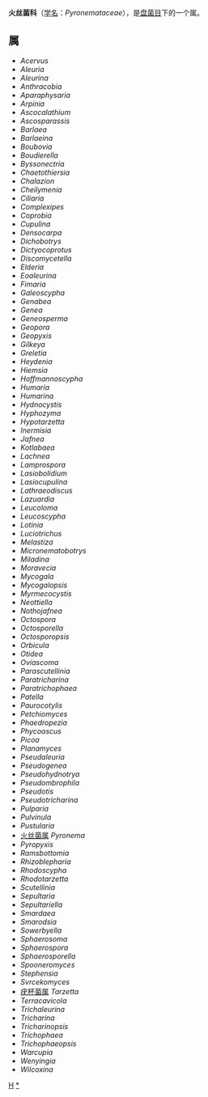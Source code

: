 {{Automatic Taxobox
| taxon = Pyronemataceae
| authority = Corda
| image = Aleuria aurantia.JPG
| image_caption = Aleuria aurantia
| type genus = 火丝菌属<br>''Pyronema''
| type genus authority = Carus
}}

'''火丝菌科'''（[[学名|学名]]：''Pyronemataceae''），是[[盘菌目|盘菌目]]下的一个属。

==属==
* ''Acervus''
* ''Aleuria''
* ''Aleurina''
* ''Anthracobia''
* ''Aparaphysaria''
* ''Arpinia''
* ''Ascocalathium''
* ''Ascosparassis''
* ''Barlaea''
* ''Barlaeina''
* ''Boubovia''
* ''Boudierella''
* ''Byssonectria''
* ''Chaetothiersia''
* ''Chalazion''
* ''Cheilymenia''
* ''Ciliaria''
* ''Complexipes''
* ''Coprobia''
* ''Cupulina''
* ''Densocarpa''
* ''Dichobotrys''
* ''Dictyocoprotus''
* ''Discomycetella''
* ''Elderia''
* ''Eoaleurina''
* ''Fimaria''
* ''Galeoscypha''
* ''Genabea''
* ''Genea''
* ''Geneosperma''
* ''Geopora''
* ''Geopyxis''
* ''Gilkeya''
* ''Greletia''
* ''Heydenia''
* ''Hiemsia''
* ''Hoffmannoscypha''
* ''Humaria''
* ''Humarina''
* ''Hydnocystis''
* ''Hyphozyma''
* ''Hypotarzetta''
* ''Inermisia''
* ''Jafnea''
* ''Kotlabaea''
* ''Lachnea''
* ''Lamprospora''
* ''Lasiobolidium''
* ''Lasiocupulina''
* ''Lathraeodiscus''
* ''Lazuardia''
* ''Leucoloma''
* ''Leucoscypha''
* ''Lotinia''
* ''Luciotrichus''
* ''Melastiza''
* ''Micronematobotrys''
* ''Miladina''
* ''Moravecia''
* ''Mycogala''
* ''Mycogalopsis''
* ''Myrmecocystis''
* ''Neottiella''
* ''Nothojafnea''
* ''Octospora''
* ''Octosporella''
* ''Octosporopsis''
* ''Orbicula''
* ''Otidea''
* ''Oviascoma''
* ''Parascutellinia''
* ''Paratricharina''
* ''Paratrichophaea''
* ''Patella''
* ''Paurocotylis''
* ''Petchiomyces''
* ''Phaedropezia''
* ''Phycoascus''
* ''Picoa''
* ''Planamyces''
* ''Pseudaleuria''
* ''Pseudogenea''
* ''Pseudohydnotrya''
* ''Pseudombrophila''
* ''Pseudotis''
* ''Pseudotricharina''
* ''Pulparia''
* ''Pulvinula''
* ''Pustularia''
* [[火丝菌属|火丝菌属]] ''Pyronema''
* ''Pyropyxis''
* ''Ramsbottomia''
* ''Rhizoblepharia''
* ''Rhodoscypha''
* ''Rhodotarzetta''
* ''Scutellinia''
* ''Sepultaria''
* ''Sepultariella''
* ''Smardaea''
* ''Smarodsia''
* ''Sowerbyella''
* ''Sphaerosoma''
* ''Sphaerospora''
* ''Sphaerosporella''
* ''Spooneromyces''
* ''Stephensia''
* ''Svrcekomyces''
* [[疣杯菌属|疣杯菌属]] ''Tarzetta''
* ''Terracavicola''
* ''Trichaleurina''
* ''Tricharina''
* ''Tricharinopsis''
* ''Trichophaea''
* ''Trichophaeopsis''
* ''Warcupia''
* ''Wenyingia''
* ''Wilcoxina''

{{taxonbar}}
[[Category:_盘菌目|H]]
[[Category:_火丝菌科|*]]